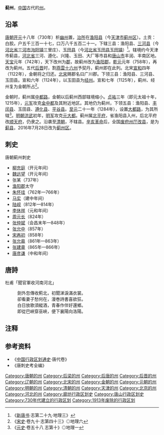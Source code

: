 {{Not|蓟城}}
'''蓟州'''，[[中国|中国]]古代的[[州|州]]。

== 沿革 ==
[[唐朝|唐朝]][[开元|开元]]十八年（730年）析[[幽州_(十六国)|幽州]]置，[[治所|治所]]在[[渔阳郡|渔阳县]]（今[[天津市|天津市]][[蓟州区|蓟州区]]）。土贡：白胶。户五千三百一十七，口万八千五百二十一。下辖三县：渔阳县、[[三河县|三河县]]（今[[河北省|河北省]][[三河市|三河市]][[泃阳镇|泃阳镇]]三里庄）、[[玉田县|玉田县]]（今[[河北省|河北省]][[玉田县|玉田县]][[玉田镇_(玉田县)|玉田镇]]）<ref>《[[新唐书|新唐书]]·志第二十九·地理三》</ref>。辖境约今天津市蓟县，[[河北省|河北省]]三河、遵化、兴隆、玉田、大厂等市县和[[唐山市|唐山市]]丰润、丰南区地。[[天宝_(唐朝)|天宝]]元年（742年），天下改州为[[郡|郡]]，故蓟州改为[[渔阳郡|渔阳郡]]，[[乾元_(唐朝)|乾元]]元年（758年），再改为蓟州。五代[[后晋|后晋]]时，割[[燕雲十六州|燕雲十六州]]予契丹，蓟州即在此列。北宋[[宣和_(北宋)|宣和]]四年（1122年），金朝将之归还。[[北宋|北宋]]赐郡名曰广川郡。下领三县：渔阳县、三河县、玉田县。宣和六年（1124年），以玉田县为[[经州|经州]]。宣和七年（1125年），蓟州、经州复为金朝所占<ref>《[[宋史|宋史]]·卷九十·志第四十三》◎地理六</ref>。

金朝时，蓟州属[[中都路|中都路]]，金朝以后蓟州西部辖境缩小。[[贞祐|贞祐]]三年（即元太祖十年，1215年），[[蒙古帝国|元军]]攻克[[金中都|金中都]]及其附近地区。其地仍为蓟州，下领五县：渔阳县、[[丰润区|丰闰县]]、玉田县、[[遵化县|遵化县]]、[[平谷县|平谷县]]。[[至元_(忽必烈)|至元]]二十一年（1284年），设置[[大都路|大都路]]，为其所辖<ref>《[[元史|元史]]·卷五十八 志第十》◎地理一</ref>。[[明朝|明朝]][[洪武|洪武]]初年，[[明军|明军]]攻克[[元大都|元大都]]。蓟州属[[北平府|北平府]]，省渔阳县入州，后北平府改[[顺天府|顺天府]]，仍隶之。沿袭至[[清朝|清朝]]，不辖县。[[辛亥革命|辛亥革命]]后，全国[[中華民國大陸時期行政區劃沿革|废府州厅改县]]，是为[[蓟州区|蓟县]]，2016年7月28日改为[[蓟州区|蓟州区]]。

== 刺史 ==
;唐朝蓟州刺史
*[[柳充庭|柳充庭]]（开元年间）
*[[魏远望|魏远望]]（开元年间）
*张某（737年）
*[[渔阳郡|渔阳郡]]太守
*[[朱怀珪|朱怀珪]]（762年—766年）
*[[马实|马实]]（建中年间）
*[[陆岘|陆岘]]（812年—814年）
*[[李休祥|李休祥]]（元和年间）
*[[周元长|周元长]]（824年）
*[[张仲斌|张仲斌]]（会昌末年—848年）
*[[张允中|张允中]]（857年）
*[[宋再初|宋再初]]（858年）
*[[张允皋|张允皋]]（861年—863年）
*[[张建章|张建章]]（865年—866年）
*[[唐彦谦|唐彦谦]]（中和年间）
==唐詩==
杜甫「聞官軍收河南河北」
:劍外忽傳收薊北，初聞涕淚滿衣裳。
:卻看妻子愁何在，漫巻詩書喜欲狂。
:白日放歌須縱酒，青春作伴好還鄉。
:即從巴峽穿巫峽，便下襄陽向洛陽。

== 注释 ==
{{Reflist|2}}

== 参考资料 ==
*《[[中国行政区划通史|中国行政区划通史]]·唐代卷》
*《唐刺史考全编》

{{唐朝行政區劃|nocat}}
{{五代行政區劃|nocat}}
{{辽朝行政区划|nocat}}
{{金朝行政区划|nocat}}

{{DEFAULTSORT:J}}
[[Category:唐朝的州|Category:唐朝的州]]
[[Category:后梁的州|Category:后梁的州]]
[[Category:后唐的州|Category:后唐的州]]
[[Category:后晋的州|Category:后晋的州]]
[[Category:辽朝的州|Category:辽朝的州]]
[[Category:北宋的州|Category:北宋的州]]
[[Category:金朝的州|Category:金朝的州]]
[[Category:元朝的州|Category:元朝的州]]
[[Category:明朝的州|Category:明朝的州]]
[[Category:清朝的州|Category:清朝的州]]
[[Category:天津的州|Category:天津的州]]
[[Category:北京的州|Category:北京的州]]
[[Category:河北的州|Category:河北的州]]
[[Category:廊坊行政区划史|Category:廊坊行政区划史]]
[[Category:唐山行政区划史|Category:唐山行政区划史]]
[[Category:730年代建立的行政区划|Category:730年代建立的行政区划]]
[[Category:1913年废除的行政区划|Category:1913年废除的行政区划]]